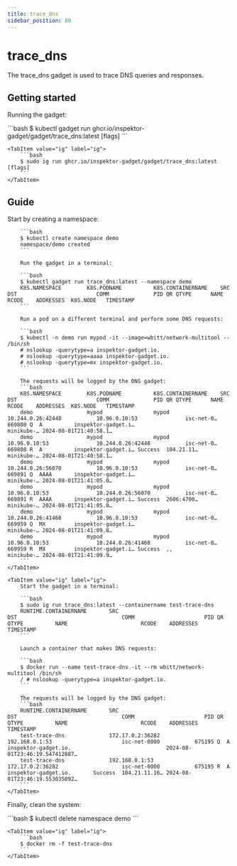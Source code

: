 ```yaml
---
title: trace_dns
sidebar_position: 80
---
```



# trace_dns

The trace_dns gadget is used to trace DNS queries and responses.

## Getting started

Running the gadget:

<Tabs groupId="env">
    <TabItem value="kubectl-gadget" label="kubectl gadget">
        ```bash
        $ kubectl gadget run ghcr.io/inspektor-gadget/gadget/trace_dns:latest [flags]
        ```
    </TabItem>

    <TabItem value="ig" label="ig">
        ```bash
        $ sudo ig run ghcr.io/inspektor-gadget/gadget/trace_dns:latest [flags]
        ```
    </TabItem>
</Tabs>

## Guide

<Tabs groupId="env">
    <TabItem value="kubectl-gadget" label="kubectl gadget">
        Start by creating a namespace:

        ```bash
        $ kubectl create namespace demo
        namespace/demo created
        ```

        Run the gadget in a terminal:

        ```bash
        $ kubectl gadget run trace_dns:latest --namespace demo
        K8S.NAMESPACE        K8S.PODNAME          K8S.CONTAINERNAME    SRC                         DST                         COMM              PID QR QTYPE      NAME                RCODE    ADDRESSES  K8S.NODE   TIMESTAMP
        ```

        Run a pod on a different terminal and perform some DNS requests:

        ```bash
        $ kubectl -n demo run mypod -it --image=wbitt/network-multitool -- /bin/sh
        # nslookup -querytype=a inspektor-gadget.io.
        # nslookup -querytype=aaaa inspektor-gadget.io.
        # nslookup -querytype=mx inspektor-gadget.io.
        ```

        The requests will be logged by the DNS gadget:
        ```bash
        K8S.NAMESPACE        K8S.PODNAME          K8S.CONTAINERNAME    SRC                         DST                         COMM              PID QR QTYPE      NAME                RCODE    ADDRESSES  K8S.NODE   TIMESTAMP
        demo                 mypod                mypod                10.244.0.26:42448           10.96.0.10:53               isc-net-0…     669808 Q  A          inspektor-gadget.i…                     minikube-… 2024-08-01T21:40:58.1…
        demo                 mypod                mypod                10.96.0.10:53               10.244.0.26:42448           isc-net-0…     669808 R  A          inspektor-gadget.i… Success  104.21.11… minikube-… 2024-08-01T21:40:58.1…
        demo                 mypod                mypod                10.244.0.26:56070           10.96.0.10:53               isc-net-0…     669891 Q  AAAA       inspektor-gadget.i…                     minikube-… 2024-08-01T21:41:05.0…
        demo                 mypod                mypod                10.96.0.10:53               10.244.0.26:56070           isc-net-0…     669891 R  AAAA       inspektor-gadget.i… Success  2606:4700… minikube-… 2024-08-01T21:41:05.0…
        demo                 mypod                mypod                10.244.0.26:41468           10.96.0.10:53               isc-net-0…     669959 Q  MX         inspektor-gadget.i…                     minikube-… 2024-08-01T21:41:09.8…
        demo                 mypod                mypod                10.96.0.10:53               10.244.0.26:41468           isc-net-0…     669959 R  MX         inspektor-gadget.i… Success  ,,         minikube-… 2024-08-01T21:41:09.9…
        ```
    </TabItem>

    <TabItem value="ig" label="ig">
        Start the gadget in a terminal:

        ```bash
        $ sudo ig run trace_dns:latest --containername test-trace-dns
        RUNTIME.CONTAINERNAME       SRC                                 DST                                 COMM                      PID QR QTYPE          NAME                       RCODE    ADDRESSES     TIMESTAMP
        ```

        Launch a container that makes DNS requests:

        ```bash
        $ docker run --name test-trace-dns -it --rm wbitt/network-multitool /bin/sh
        / # nslookup -querytype=a inspektor-gadget.io.
        ```

        The requests will be logged by the DNS gadget:
        ```bash
        RUNTIME.CONTAINERNAME       SRC                                 DST                                 COMM                      PID QR QTYPE          NAME                       RCODE    ADDRESSES     TIMESTAMP
        test-trace-dns              172.17.0.2:36282                    192.168.0.1:53                      isc-net-0000           675195 Q  A              inspektor-gadget.io.                              2024-08-01T23:46:19.547412887…
        test-trace-dns              192.168.0.1:53                      172.17.0.2:36282                    isc-net-0000           675195 R  A              inspektor-gadget.io.       Success  104.21.11.16… 2024-08-01T23:46:19.553035092…
        ```
    </TabItem>
</Tabs>

Finally, clean the system:

<Tabs groupId="env">
    <TabItem value="kubectl-gadget" label="kubectl gadget">
        ```bash
        $ kubectl delete namespace demo
        ```
    </TabItem>

    <TabItem value="ig" label="ig">
        ```bash
        $ docker rm -f test-trace-dns
        ```
    </TabItem>
</Tabs>
